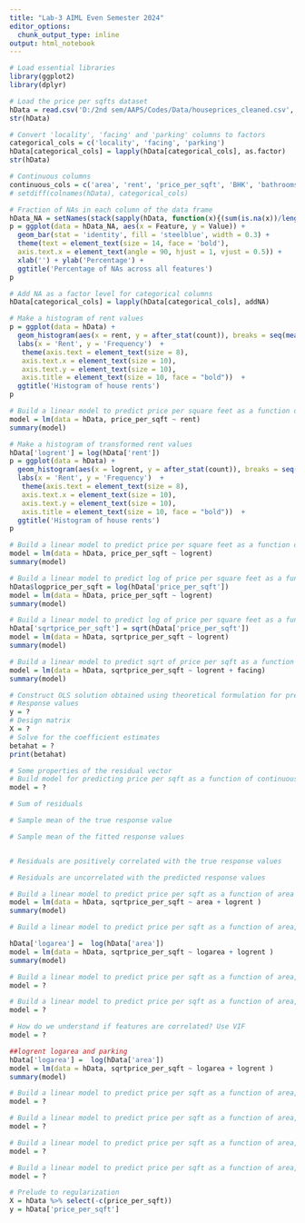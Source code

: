 ```yaml
---
title: "Lab-3 AIML Even Semester 2024"
editor_options:
  chunk_output_type: inline
output: html_notebook
---
```


```r
# Load essential libraries
library(ggplot2)
library(dplyr)
```


```r
# Load the price per sqfts dataset
hData = read.csv('D:/2nd sem/AAPS/Codes/Data/houseprices_cleaned.csv', header = TRUE, stringsAsFactors = FALSE, na.strings = c("", "NA", "not available", "Not Available"))
str(hData)
```

```r
# Convert 'locality', 'facing' and 'parking' columns to factors
categorical_cols = c('locality', 'facing', 'parking')
hData[categorical_cols] = lapply(hData[categorical_cols], as.factor)
str(hData)
```

```r
# Continuous columns
continuous_cols = c('area', 'rent', 'price_per_sqft', 'BHK', 'bathrooms')
# setdiff(colnames(hData), categorical_cols)
```


```r
# Fraction of NAs in each column of the data frame
hData_NA = setNames(stack(sapply(hData, function(x){(sum(is.na(x))/length(x))*100}))[2:1], c('Feature','Value'))
p = ggplot(data = hData_NA, aes(x = Feature, y = Value)) +
  geom_bar(stat = 'identity', fill = 'steelblue', width = 0.3) +
  theme(text = element_text(size = 14, face = 'bold'),
  axis.text.x = element_text(angle = 90, hjust = 1, vjust = 0.5)) +
  xlab('') + ylab('Percentage') +
  ggtitle('Percentage of NAs across all features')
p
```

```r
# Add NA as a factor level for categorical columns 
hData[categorical_cols] = lapply(hData[categorical_cols], addNA)
```

```r
# Make a histogram of rent values
p = ggplot(data = hData) +
  geom_histogram(aes(x = rent, y = after_stat(count)), breaks = seq(mean(hData$rent)-4*sd(hData$rent), mean(hData$rent)+4*sd(hData$rent), by = 25000), color = 'black', fill = 'blue') +
  labs(x = 'Rent', y = 'Frequency')  +
   theme(axis.text = element_text(size = 8),
   axis.text.x = element_text(size = 10),
   axis.text.y = element_text(size = 10),
   axis.title = element_text(size = 10, face = "bold"))  +
  ggtitle('Histogram of house rents')
p
```

```r
# Build a linear model to predict price per square feet as a function of rent
model = lm(data = hData, price_per_sqft ~ rent)
summary(model)
```

```r
# Make a histogram of transformed rent values
hData['logrent'] = log(hData['rent'])
p = ggplot(data = hData) +
  geom_histogram(aes(x = logrent, y = after_stat(count)), breaks = seq(mean(hData$logrent)-4*sd(hData$logrent), mean(hData$logrent)+4*sd(hData$logrent), by = 0.5), color = 'black', fill = 'pink') +
  labs(x = 'Rent', y = 'Frequency')  +
   theme(axis.text = element_text(size = 8),
   axis.text.x = element_text(size = 10),
   axis.text.y = element_text(size = 10),
   axis.title = element_text(size = 10, face = "bold"))  +
  ggtitle('Histogram of house rents')
p
```

```r
# Build a linear model to predict price per square feet as a function of logrent
model = lm(data = hData, price_per_sqft ~ logrent)
summary(model)
```


```r
# Build a linear model to predict log of price per square feet as a function of logrent
hData$logprice_per_sqft = log(hData['price_per_sqft'])
model = lm(data = hData, price_per_sqft ~ logrent)
summary(model)
```

```r
# Build a linear model to predict log of price per square feet as a function of rent
hData['sqrtprice_per_sqft'] = sqrt(hData['price_per_sqft'])
model = lm(data = hData, sqrtprice_per_sqft ~ logrent)
summary(model)
```


```r
# Build a linear model to predict sqrt of price per sqft as a function of logrent and facing
model = lm(data = hData, sqrtprice_per_sqft ~ logrent + facing)
summary(model)
```


```r
# Construct OLS solution obtained using theoretical formulation for predicting price per sqft as a function of continuous predictor logrent and categorical predictor facing
# Response values
y = ?
# Design matrix
X = ?
# Solve for the coefficient estimates
betahat = ?
print(betahat)
```

```r
# Some properties of the residual vector
# Build model for predicting price per sqft as a function of continuous predictor logrent and categorical predictor facing
model = ?

# Sum of residuals

# Sample mean of the true response value

# Sample mean of the fitted response values


# Residuals are positively correlated with the true response values

# Residuals are uncorrelated with the predicted response values
```

```r
# Build a linear model to predict price per sqft as a function of area and rent
model = lm(data = hData, sqrtprice_per_sqft ~ area + logrent )
summary(model)
```

```r
# Build a linear model to predict price per sqft as a function of area, rent, and bathrooms

hData['logarea'] =  log(hData['area'])
model = lm(data = hData, sqrtprice_per_sqft ~ logarea + logrent )
summary(model)
```

```r
# Build a linear model to predict price per sqft as a function of area, rent, BHK, and bathrooms
model = ?
```


```r
# Build a linear model to predict price per sqft as a function of area, logrent, BHK, and bathrooms
model = ?
```


```r
# How do we understand if features are correlated? Use VIF
model = ?
```
```r
##logrent logarea and parking
hData['logarea'] =  log(hData['area'])
model = lm(data = hData, sqrtprice_per_sqft ~ logarea + logrent )
summary(model)
```

```r
# Build a linear model to predict price per sqft as a function of area, logrent, BHK, and bathrooms without any interaction terms
model = ?
```

```r
# Build a linear model to predict price per sqft as a function of area, logrent, BHK, bathrooms and an interaction term between logrent and facing
model = ?
```

```r
# Build a linear model to predict price per sqft as a function of area, logrent, BHK, bathrooms, and parking without any interaction terms
model = ?
```

```r
# Build a linear model to predict price per sqft as a function of area, logrent, BHK, bathrooms, and parking and an interaction term between logrent and facing
model = ?
```

```r
# Prelude to regularization
X = hData %>% select(-c(price_per_sqft))
y = hData['price_per_sqft']
```